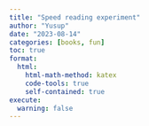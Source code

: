 ```yaml
---
title: "Speed reading experiment"
author: "Yusup"
date: "2023-08-14"
categories: [books, fun]
toc: true
format:
  html:
    html-math-method: katex
    code-tools: true
    self-contained: true
execute:
  warning: false
---
```

